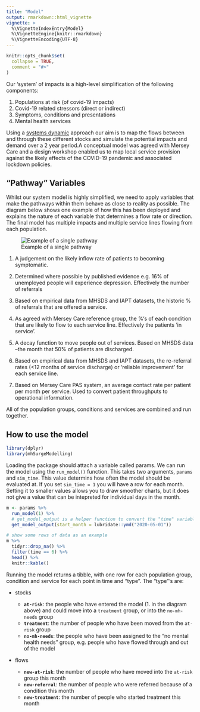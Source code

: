 ```yaml
---
title: "Model"
output: rmarkdown::html_vignette
vignette: >
  %\VignetteIndexEntry{Model}
  %\VignetteEngine{knitr::rmarkdown}
  %\VignetteEncoding{UTF-8}
---
```


```r
knitr::opts_chunk$set(
  collapse = TRUE,
  comment = "#>"
)
```

Our 'system' of impacts is a high-level simplification of the following components:

1.  Populations at risk (of covid-19 impacts)
2.  Covid-19 related stressors (direct or indirect)
3.  Symptoms, conditions and presentations
4.  Mental health services

Using a [systems dynamic](https://www.systemdynamics.org/what-is-sd) approach our aim is to map the flows between and through these different stocks and simulate the potential impacts and demand over a 2 year period.A conceptual model was agreed with Mersey Care and a design workshop enabled us to map local service provision against the likely effects of the COVID-19 pandemic and associated lockdown policies.

## "Pathway" Variables

Whilst our system model is highly simplified, we need to apply variables that make the pathways within them behave as close to reality as possible. The diagram below shows one example of how this has been deployed and explains the nature of each variable that determines a flow rate or direction. The final model has multiple impacts and multiple service lines flowing from each population.

![Example of a single pathway](model-pathway.jpg "Model Pathway")

1.  A judgement on the likely inflow rate of patients to becoming symptomatic.

2.  Determined where possible by published evidence e.g. 16% of unemployed people will experience depression. Effectively the number of referrals

3.  Based on empirical data from MHSDS and IAPT datasets, the historic % of referrals that are offered a service.

4.  As agreed with Mersey Care reference group, the %'s of each condition that are likely to flow to each service line. Effectively the patients 'in service'.

5.  A decay function to move people out of services. Based on MHSDS data --the month that 50% of patients are discharged.

6.  Based on empirical data from MHSDS and IAPT datasets, the re-referral rates (\<12 months of service discharge) or 'reliable improvement' for each service line.

7.  Based on Mersey Care PAS system, an average contact rate per patient per month per service. Used to convert patient throughputs to operational information.

All of the population groups, conditions and services are combined and run together.

## How to use the model

```r
library(dplyr)
library(mhSurgeModelling)
```

Loading the package should attach a variable called params. We can run the model using the `run_model()` function. This takes two arguments, `params` and `sim_time`. This value determins how often the model should be evaluated at. If you set `sim_time = 1` you will have a row for each month. Setting it to smaller values allows you to draw smoother charts, but it does not give a value that can be intepreted for individual days in the month.

```r
m <- params %>%
  run_model(1) %>%
  # get_model_output is a helper function to convert the "time" variable to a date
  get_model_output(start_month = lubridate::ymd("2020-05-01"))

# show some rows of data as an example
m %>%
  tidyr::drop_na() %>%
  filter(time == 6) %>%
  head() %>%
  knitr::kable()
```

Running the model returns a tibble, with one row for each population group, condition and service for each point in time and "type". The "type"'s are:

-   stocks

    -   **`at-risk`**: the people who have entered the model (1. in the diagram above) and could move into a `treatment` group, or into the `no-mh-needs` group
    -   **`treatment`**: the number of people who have been moved from the `at-risk` group
    -   **`no-mh-needs`**: the people who have been assigned to the "no mental health needs" group, e.g. people who have flowed through and out of the model

-   flows

    -   **`new-at-risk`**: the number of people who have moved into the `at-risk` group this month
    -   **`new-referral`**: the number of people who were referred because of a condition this month
    -   **`new-treatment`**: the number of people who started treatment this month
